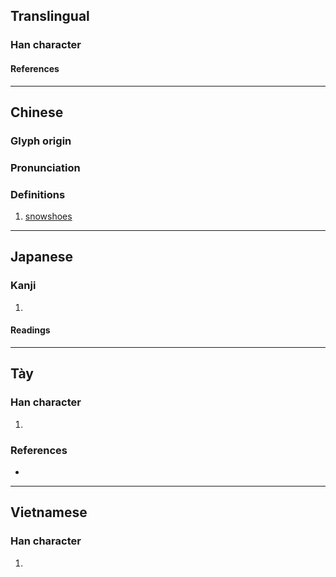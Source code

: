 {{character info}}
==Translingual==

===Han character===
{{Han char|rn=75|rad=木|as=07|sn=11|four=47927|canj=DSSR|ids=⿰木局}}

====References====
{{Han ref|kx=0530.180|dkj=14879|dj=0919.020|hdz=21222.010|uh=68AE}}

----

==Chinese==
{{zh-forms}}

===Glyph origin===
{{Han etym}}

===Pronunciation===
{{zh-pron
|m=jū
|c=guk6
|mc=y
|oc=y
|ma=
|cat=n
}}

===Definitions===
{{zh-hanzi}}

# [[snowshoe]]s

----

==Japanese==

===Kanji===
{{ja-kanji|grade=|rs=木07}}

# {{rfdef|ja|sort=木07}}

====Readings====
{{ja-readings
|on=きく, こく, きょく
|kun=ぜん
}}

----

==Tày==

===Han character===
{{head|tyz|Han character}}

# {{tyz-Nom form of|goỏc}}

===References===
* {{r:tyz:tdcnt}}

----

==Vietnamese==

===Han character===
{{vi-readings|rs=木07|reading=cọc}}

# {{rfdef|vi|sort=木07}}